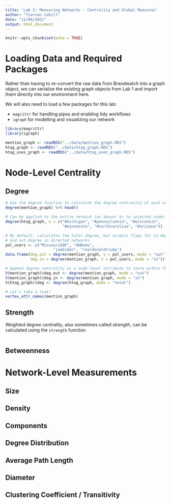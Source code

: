 ```yaml
---
title: 'Lab 2: Measuring Networks - Centrality and Global Measures'
author: "Tiernan Cahill"
date: "12/06/2021"
output: html_document
---
```


```r
knitr::opts_chunk$set(echo = TRUE)
```

# Loading Data and Required Packages
Rather than having to re-convert the raw data from Brandwatch into a graph object, we can serialize the existing graph objects from Lab 1 and import them directly into our environment here.

We will also need to load a few packages for this lab:

  - `magrittr` for handling pipes and enabling tidy workflows
  - `igraph` for modelling and visualizing our network

```r
library(magrittr)
library(igraph)

mention_graph <- readRDS("../data/mention_graph.RDS")
htag_graph <- readRDS("../data/htag_graph.RDS")
htag_uses_graph <- readRDS("../data/htag_uses_graph.RDS")
```

# Node-Level Centrality

## Degree
```r
# Use the degree function to calculate the degree centrality of each node
degree(mention_graph) %>% head()

# Can be applied to the entire network (as above) or to selected nodes
degree(htag_graph, v = c("#michigan", "#pennsylvania", "#wisconsin", 
                         "#minnesota", "#northcarolina", "#arizona"))

# By default, calculates the total degree, but accepts flags for in-degree
# and out-degree in directed networks
pol_users <- c("MissouriGOP", "OHDems",
                     "joebiden", "realdonaldtrump")
data.frame(deg.out = degree(mention_graph, v = pol_users, mode = "out"),
           deg.in = degree(mention_graph, v = pol_users, mode = "in"))
```

```r
# Append degree centrality as a node-level attribute to store within the graph object
V(mention_graph)$deg.out <- degree(mention_graph, mode = "out")
V(mention_graph)$deg.in <- degree(mention_graph, mode = "in")
V(htag_graph)$deg <- degree(htag_graph, mode = "total")

# Let's take a look!
vertex_attr_names(mention_graph)
```

## Strength
*Weighted degree centrality*, also sometimes called *strength*, can be calculated using the `strength` function

```r

```

## Betweenness

# Network-Level Measurements

## Size

## Density

## Components

## Degree Distribution

## Average Path Length

## Diameter

## Clustering Coefficient / Transitivity
